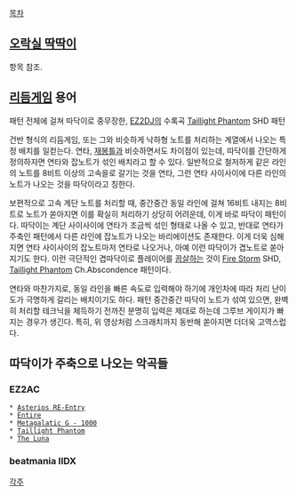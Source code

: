 [[목차]]

== [[오락실 딱딱이]] ==
항목 참조.

== [[리듬게임]] 용어 ==
{{{#!HTML
<iframe width="560" height="315" src="//www.youtube.com/embed/NVus6dppGKo" frameborder="0" allowfullscreen></iframe>
}}}
패턴 전체에 걸쳐 따닥이로 중무장한, [[EZ2DJ]]의 수록곡 [[Taillight Phantom]] SHD 패턴

건반 형식의 리듬게임, 또는 그와 비슷하게 낙하형 노트를 처리하는 계열에서 나오는 특정 배치를 일컫는다. 연타, [[재봉틀]]과 비슷하면서도 차이점이 있는데, 따닥이를 간단하게 정의하자면 연타와 잡노트가 섞인 배치라고 할 수 있다. 일반적으로 철저하게 같은 라인의 노트를 8비트 이상의 고속을로 갈기는 것을 연타, 그런 연타 사이사이에 다른 라인의 노트가 나오는 것을 따닥이라고 칭한다.

보편적으로 고속 계단 노트를 처리할 때, 중간중간 동일 라인에 걸쳐 16비트 내지는 8비트로 노트가 쏟아지면 이를 확실히 처리하기 상당히 어려운데, 이게 바로 따닥이 패턴이다. 따닥이는 계단 사이사이에 연타가 조금씩 섞인 형태로 나올 수 있고, 반대로 연타가 주축인 패턴에서 다른 라인에 잡노트가 나오는 바리에이션도 존재한다. 이게 더욱 심해지면 연타 사이사이의 잡노트마저 연타로 나오거나, 아예 이런 따닥이가 겹노트로 쏟아지기도 한다. 이런 극단적인 겹따닥이로 플레이어를 [[끔살]]하는 것이 [[Fire Storm]] SHD, [[Taillight Phantom]] Ch.Abscondence 패턴이다.

연타와 마찬가지로, 동일 라인을 빠른 속도로 입력해야 하기에 개인차에 따라 처리 난이도가 극명하게 갈리는 배치이기도 하다. 패턴 중간중간 따닥이 노트가 섞여 있으면, 완벽히 처리할 테크닉을 체득하기 전까진 분명히 입력은 제대로 하는데 그루브 게이지가 빠지는 경우가 생긴다. 특히, 위 영상처럼 스크래치까지 동반해 쏟아지면 더더욱 고역스럽다.

== 따닥이가 주축으로 나오는 악곡들 ==
=== EZ2AC ===
 * [[Asterios RE-Entry]]
 * [[Entire]]
 * [[Metagalatic G - 1000]]
 * [[Taillight Phantom]]
 * [[The Luna]]

=== beatmania IIDX ===

[[각주]]

